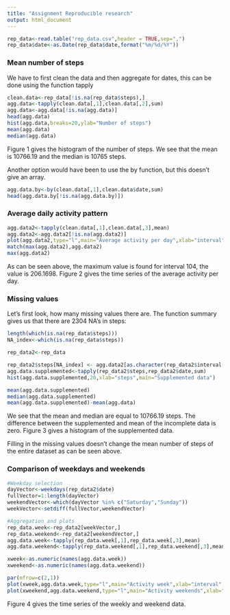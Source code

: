 ```yaml
---
title: "Assignment Reproducible research"
output: html_document
---
```


```r
rep_data<-read.table("rep_data.csv",header = TRUE,sep=",")
rep_data$date<-as.Date(rep_data$date,format("%m/%d/%Y"))
```

### Mean number of steps

We have to first clean the data and then aggregate for dates, this can be done using the function tapply
```r
clean.data<-rep_data[!is.na(rep_data$steps),]
agg.data<-tapply(clean.data[,1],clean.data[,2],sum)
agg.data<-agg.data[!is.na(agg.data)]
head(agg.data)
hist(agg.data,breaks=20,ylab="Number of steps")
mean(agg.data)
median(agg.data)
```
Figure 1 gives the histogram of the number of steps.
We see that the mean is 10766.19 and the median is 10765 steps.

Another option would have been to use the by function, but this doesn't give an array.
```r
agg.data.by<-by(clean.data[,1],clean.data$date,sum)
head(agg.data.by[!is.na(agg.data.by)])
```

### Average daily activity pattern

```r
agg.data2<-tapply(clean.data[,1],clean.data[,3],mean)
agg.data2<-agg.data2[!is.na(agg.data2)]
plot(agg.data2,type="l",main="Average activity per day",xlab="interval",ylab="Average number of steps")
match(max(agg.data2),agg.data2)
max(agg.data2)
```
As can be seen above, the maximum value is found for interval 104, the value is 206.1698. Figure 2 gives the time series of the average activity per day.

### Missing values

Let's first look, how many missing values there are. The function summary gives us that there are 2304 NA's in steps: 

```r
length(which(is.na(rep_data$steps)))
NA_index<-which(is.na(rep_data$steps))

rep_data2<-rep_data

rep_data2$steps[NA_index] <- agg.data2[as.character(rep_data2$interval[NA_index])]
agg.data.supplemented<-tapply(rep_data2$steps,rep_data2$date,sum)
hist(agg.data.supplemented,20,xlab="steps",main="Supplemented data")

mean(agg.data.supplemented)
median(agg.data.supplemented)
mean(agg.data.supplemented)-mean(agg.data)
```
We see that the mean and median are equal to 10766.19 steps. The difference between the supplemented and mean of the incomplete data is zero. Figure 3 gives a histogram of the supplemented data.

Filling in the missing values doesn't change the mean number of steps of the entire dataset as can be seen above.

### Comparison of weekdays and weekends

```r
#Weekday selection
dayVector<-weekdays(rep_data2$date)
fullVector=1:length(dayVector)
weekendVector<-which(dayVector %in% c("Saturday","Sunday"))
weekVector<-setdiff(fullVector,weekendVector)

#Aggregation and plots
rep_data.week<-rep_data2[weekVector,]
rep_data.weekend<-rep_data2[weekendVector,]
agg.data.week<-tapply(rep_data.week[,1],rep_data.week[,3],mean)
agg.data.weekend<-tapply(rep_data.weekend[,1],rep_data.weekend[,3],mean)

xweek<-as.numeric(names(agg.data.week))
xweekend<-as.numeric(names(agg.data.weekend))

par(mfrow=c(2,1))
plot(xweek,agg.data.week,type="l",main="Activity week",xlab="interval",ylab="steps",col='red')
plot(xweekend,agg.data.weekend,type="l",main="Activity weekends",xlab="interval",ylab="steps",col='blue')
```

Figure 4 gives the time series of the weekly and weekend data.